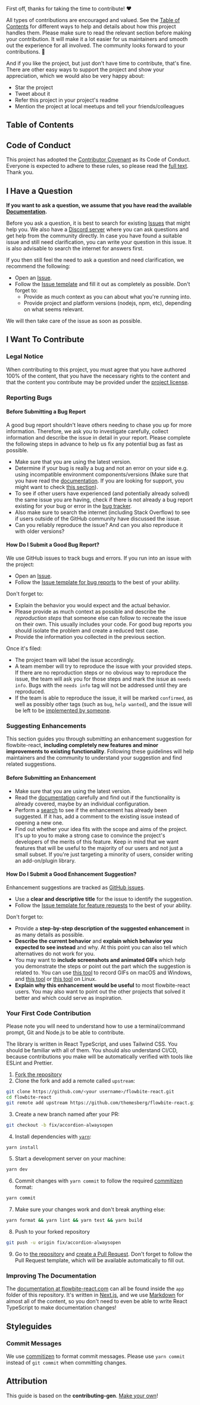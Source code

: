 First off, thanks for taking the time to contribute! ❤️

All types of contributions are encouraged and valued. See the [Table of Contents](#table-of-contents) for different ways to help and details about how this project handles them. Please make sure to read the relevant section before making your contribution. It will make it a lot easier for us maintainers and smooth out the experience for all involved. The community looks forward to your contributions. 🎉

And if you like the project, but just don't have time to contribute, that's fine. There are other easy ways to support the project and show your appreciation, which we would also be very happy about:

- Star the project
- Tweet about it
- Refer this project in your project's readme
- Mention the project at local meetups and tell your friends/colleagues

## Table of Contents

## Code of Conduct

This project has adopted the [Contributor Covenant](https://www.contributor-covenant.org/) as its Code of Conduct. Everyone is expected to adhere to these rules, so please read the [full text](https://www.contributor-covenant.org/version/2/1/code_of_conduct/). Thank you.

## I Have a Question

**If you want to ask a question, we assume that you have read the available [Documentation](https://flowbite-react.com/docs/getting-started/introduction).**

Before you ask a question, it is best to search for existing [Issues](https://github.com/themesberg/flowbite-react/issues) that might help you. We also have a [Discord server](https://discord.gg/flowbite-902911619032576090) where you can ask questions and get help from the community directly. In case you have found a suitable issue and still need clarification, you can write your question in this issue. It is also advisable to search the internet for answers first.

If you then still feel the need to ask a question and need clarification, we recommend the following:

- Open an [Issue](https://github.com/themesberg/flowbite-react/issues/new).
- Follow the [Issue template](https://github.com/themesberg/flowbite-react/blob/main/.github/ISSUE_TEMPLATE/bug_report.md) and fill it out as completely as possible. Don't forget to:
  - Provide as much context as you can about what you're running into.
  - Provide project and platform versions (nodejs, npm, etc), depending on what seems relevant.

We will then take care of the issue as soon as possible.

## I Want To Contribute

### Legal Notice

When contributing to this project, you must agree that you have authored 100% of the content, that you have the necessary rights to the content and that the content you contribute may be provided under the [project license](https://github.com/themesberg/flowbite-react/blob/main/LICENSE).

### Reporting Bugs

#### Before Submitting a Bug Report

A good bug report shouldn't leave others needing to chase you up for more information. Therefore, we ask you to investigate carefully, collect information and describe the issue in detail in your report. Please complete the following steps in advance to help us fix any potential bug as fast as possible.

- Make sure that you are using the latest version.
- Determine if your bug is really a bug and not an error on your side e.g. using incompatible environment components/versions (Make sure that you have read the [documentation](https://flowbite-react.com/docs/getting-started/introduction). If you are looking for support, you might want to check [this section](#i-have-a-question)).
- To see if other users have experienced (and potentially already solved) the same issue you are having, check if there is not already a bug report existing for your bug or error in the [bug tracker](https://github.com/themesberg/flowbite-reactissues?q=label%3Abug).
- Also make sure to search the internet (including Stack Overflow) to see if users outside of the GitHub community have discussed the issue.
- Can you reliably reproduce the issue? And can you also reproduce it with older versions?

#### How Do I Submit a Good Bug Report?

We use GitHub issues to track bugs and errors. If you run into an issue with the project:

- Open an [Issue](https://github.com/themesberg/flowbite-react/issues/new).
- Follow the [Issue template for bug reports](https://github.com/themesberg/flowbite-react/blob/main/.github/ISSUE_TEMPLATE/bug_report.md) to the best of your ability.

Don't forget to:

- Explain the behavior you would expect and the actual behavior.
- Please provide as much context as possible and describe the _reproduction steps_ that someone else can follow to recreate the issue on their own. This usually includes your code. For good bug reports you should isolate the problem and create a reduced test case.
- Provide the information you collected in the previous section.

Once it's filed:

- The project team will label the issue accordingly.
- A team member will try to reproduce the issue with your provided steps. If there are no reproduction steps or no obvious way to reproduce the issue, the team will ask you for those steps and mark the issue as `needs info`. Bugs with the `needs info` tag will not be addressed until they are reproduced.
- If the team is able to reproduce the issue, it will be marked `confirmed`, as well as possibly other tags (such as `bug`, `help wanted`), and the issue will be left to be [implemented by someone](#your-first-code-contribution).

### Suggesting Enhancements

This section guides you through submitting an enhancement suggestion for flowbite-react, **including completely new features and minor improvements to existing functionality**. Following these guidelines will help maintainers and the community to understand your suggestion and find related suggestions.

#### Before Submitting an Enhancement

- Make sure that you are using the latest version.
- Read the [documentation](https://flowbite-react.com/docs/getting-started/introduction) carefully and find out if the functionality is already covered, maybe by an individual configuration.
- Perform a [search](https://github.com/themesberg/flowbite-react/issues) to see if the enhancement has already been suggested. If it has, add a comment to the existing issue instead of opening a new one.
- Find out whether your idea fits with the scope and aims of the project. It's up to you to make a strong case to convince the project's developers of the merits of this feature. Keep in mind that we want features that will be useful to the majority of our users and not just a small subset. If you're just targeting a minority of users, consider writing an add-on/plugin library.

#### How Do I Submit a Good Enhancement Suggestion?

Enhancement suggestions are tracked as [GitHub issues](https://github.com/themesberg/flowbite-react/issues).

- Use a **clear and descriptive title** for the issue to identify the suggestion.
- Follow the [Issue template for feature requests](https://github.com/themesberg/flowbite-react/blob/main/.github/ISSUE_TEMPLATE/feature_request.md) to the best of your ability.

Don't forget to:

- Provide a **step-by-step description of the suggested enhancement** in as many details as possible.
- **Describe the current behavior** and **explain which behavior you expected to see instead** and why. At this point you can also tell which alternatives do not work for you.
- You may want to **include screenshots and animated GIFs** which help you demonstrate the steps or point out the part which the suggestion is related to. You can use [this tool](https://www.cockos.com/licecap/) to record GIFs on macOS and Windows, and [this tool](https://github.com/colinkeenan/silentcast) or [this tool](https://github.com/GNOME/byzanz) on Linux.
- **Explain why this enhancement would be useful** to most flowbite-react users. You may also want to point out the other projects that solved it better and which could serve as inspiration.

### Your First Code Contribution

Please note you will need to understand how to use a terminal/command prompt, Git and Node.js to be able to contribute.

The library is written in React TypeScript, and uses Tailwind CSS. You should be familiar with all of them. You should also understand CI/CD, because contributions you make will be automatically verified with tools like ESLint and Prettier.

1. [Fork the repository](https://docs.github.com/en/get-started/quickstart/fork-a-repo)
2. Clone the fork and add a remote called `upstream`:

```bash
git clone https://github.com/<your username>/flowbite-react.git
cd flowbite-react
git remote add upstream https://github.com/themesberg/flowbite-react.git
```

3. Create a new branch named after your PR:

```bash
git checkout -b fix/accordion-alwaysopen
```

4. Install dependencies with [`yarn`](https://classic.yarnpkg.com/en/docs/install#debian-stable):

```bash
yarn install
```

5. Start a development server on your machine:

```bash
yarn dev
```

6. Commit changes with `yarn commit` to follow the required [commitizen](https://github.com/commitizen/cz-cli) format:

```bash
yarn commit
```

7. Make sure your changes work and don't break anything else:

```bash
yarn format && yarn lint && yarn test && yarn build
```

8. Push to your forked repository

```bash
git push -u origin fix/accordion-alwaysopen
```

9. Go to [the repository](https://github.com/themesberg/flowbite-react) and [create a Pull Request](https://docs.github.com/en/pull-requests/collaborating-with-pull-requests/proposing-changes-to-your-work-with-pull-requests/creating-a-pull-request). Don't forget to follow the Pull Request template, which will be available automatically to fill out.

### Improving The Documentation

The [documentation at flowbite-react.com](https://flowbite.com) can all be found inside the `app` folder of this repository. It's written in [Next.js](https://nextjs.org/), and we use [Markdown](https://www.markdownguide.org/cheat-sheet/) for almost all of the content, so you don't need to even be able to write React TypeScript to make documentation changes!

## Styleguides

### Commit Messages

We use [commitizen](https://github.com/commitizen/cz-cli) to format commit messages. Please use `yarn commit` instead of `git commit` when committing changes.

## Attribution

This guide is based on the **contributing-gen**. [Make your own](https://github.com/bttger/contributing-gen)!
